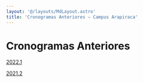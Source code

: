 ```yaml
---
layout: '@/layouts/MdLayout.astro'
title: 'Cronogramas Anteriores — Campus Arapiraca'
---
```




Cronogramas Anteriores
======================








[2022.1](/cpt/documentos/tcc/cronogramas/cronogramas-anteriores/copy2_of_cronograma)


[2021.2](/cpt/documentos/tcc/cronogramas/cronogramas-anteriores/cronograma)









